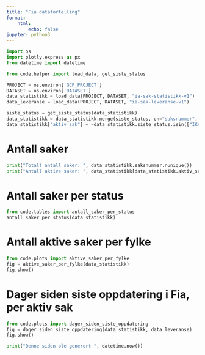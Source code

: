 ```yaml
---
title: "Fia datafortelling"
format:
    html:
        echo: false
jupyter: python3
---
```


```python
import os
import plotly.express as px
from datetime import datetime

from code.helper import load_data, get_siste_status

PROJECT = os.environ['GCP_PROJECT']
DATASET = os.environ['DATASET']
data_statistikk = load_data(PROJECT, DATASET, "ia-sak-statistikk-v1")
data_leveranse = load_data(PROJECT, DATASET, "ia-sak-leveranse-v1")

siste_status = get_siste_status(data_statistikk)
data_statistikk = data_statistikk.merge(siste_status, on="saksnummer", how="left")
data_statistikk["aktiv_sak"] = ~data_statistikk.siste_status.isin(["IKKE_AKTUELL", "FULLFØRT", "NY"])
```

# Antall saker
```python
print("Totalt antall saker: ", data_statistikk.saksnummer.nunique())
print("Antall aktive saker: ", data_statistikk[data_statistikk.aktiv_sak].saksnummer.nunique())
```

# Antall saker per status
```python
from code.tables import antall_saker_per_status
antall_saker_per_status(data_statistikk)
```

# Antall aktive saker per fylke
```python
from code.plots import aktive_saker_per_fylke
fig = aktive_saker_per_fylke(data_statistikk)
fig.show()
```

# Dager siden siste oppdatering i Fia, per aktiv sak
```python
from code.plots import dager_siden_siste_oppdatering
fig = dager_siden_siste_oppdatering(data_statistikk, data_leveranse)
fig.show()
```

```python
print("Denne siden ble generert ", datetime.now())
```
